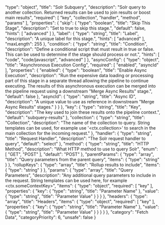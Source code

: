   "type": "object",
  "title": "Solr Subquery",
  "description": "Solr query to another collection. Returned results can be used to join results or boost main results",
  "required": [
    "key",
    "collection",
    "handler",
    "method",
    "params"
  ],
  "properties": {
    "skip": {
      "type": "boolean",
      "title": "Skip This Stage",
      "description": "Set to true to skip this stage.",
      "default": false,
      "hints": [
        "advanced"
      ]
    },
    "label": {
      "type": "string",
      "title": "Label",
      "description": "A unique label for this stage.",
      "hints": [
        "advanced"
      ],
      "maxLength": 255
    },
    "condition": {
      "type": "string",
      "title": "Condition",
      "description": "Define a conditional script that must result in true or false. This can be used to determine if the stage should process or not.",
      "hints": [
        "code",
        "code/javascript",
        "advanced"
      ]
    },
    "asyncConfig": {
      "type": "object",
      "title": "Asynchronous Execution Config",
      "required": [
        "enabled",
        "asyncId"
      ],
      "properties": {
        "enabled": {
          "type": "boolean",
          "title": "Enable Async Execution",
          "description": "Run the expensive data loading or processing part of this stage in a separate thread allowing the pipeline to continue executing. The results of this asynchronous execution can be merged into the pipeline request using a downstream \"Merge Async Results\" stage.",
          "default": false
        },
        "asyncId": {
          "type": "string",
          "title": "Async ID",
          "description": "A unique value to use as reference in downstream \"Merge Async Results\" stages."
        }
      }
    },
    "key": {
      "type": "string",
      "title": "Key",
      "description": "The key used to join these results onto the pipeline context.",
      "default": "subquery-results"
    },
    "collection": {
      "type": "string",
      "title": "Collection",
      "description": "The name of the collection to query. String templates can be used, for example use '<ctx.collection>' to search in the main collection for the incoming request."
    },
    "handler": {
      "type": "string",
      "title": "Request Handler",
      "description": "The Solr request handler to query",
      "default": "select"
    },
    "method": {
      "type": "string",
      "title": "HTTP Method",
      "description": "What HTTP method to use to query Solr",
      "enum": [
        "GET",
        "POST"
      ],
      "default": "POST"
    },
    "parentParams": {
      "type": "array",
      "title": "Query parameters from the parent query",
      "items": {
        "type": "string"
      }
    },
    "rollupKeys": {
      "type": "array",
      "title": "Rollup results to include",
      "items": {
        "type": "string"
      }
    },
    "params": {
      "type": "array",
      "title": "Query Parameters",
      "description": "Any additional query parameters to include in the request. String templates can be used here, for example <ctx.someContextKey>",
      "items": {
        "type": "object",
        "required": [
          "key"
        ],
        "properties": {
          "key": {
            "type": "string",
            "title": "Parameter Name"
          },
          "value": {
            "type": "string",
            "title": "Parameter Value"
          }
        }
      }
    },
    "headers": {
      "type": "array",
      "title": "Headers",
      "items": {
        "type": "object",
        "required": [
          "key"
        ],
        "properties": {
          "key": {
            "type": "string",
            "title": "Parameter Name"
          },
          "value": {
            "type": "string",
            "title": "Parameter Value"
          }
        }
      }
    }
  },
  "category": "Fetch Data",
  "categoryPriority": 6,
  "unsafe": false
}
